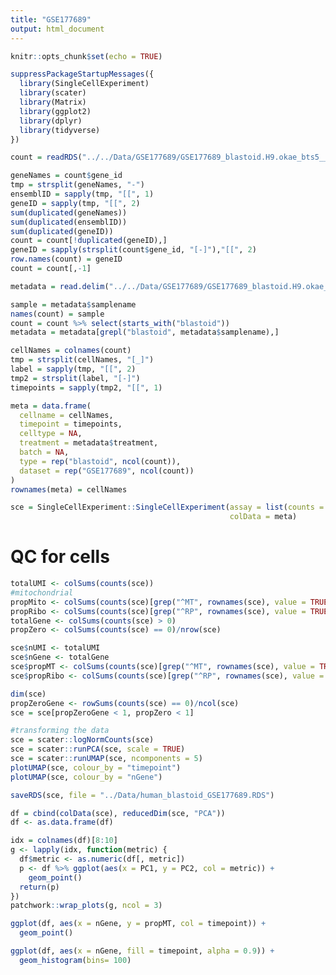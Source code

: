 ---
title: "GSE177689"
output: html_document
---

```{r setup, include=FALSE}
knitr::opts_chunk$set(echo = TRUE)
```

```{r}
suppressPackageStartupMessages({
  library(SingleCellExperiment)
  library(scater)
  library(Matrix)
  library(ggplot2)
  library(dplyr)
  library(tidyverse)
})
```

```{r}
count = readRDS("../../Data/GSE177689/GSE177689_blastoid.H9.okae_bts5__scRNAseq.unfiltered__counts.RDS")

geneNames = count$gene_id
tmp = strsplit(geneNames, "-")
ensemblID = sapply(tmp, "[[", 1)
geneID = sapply(tmp, "[[", 2)
sum(duplicated(geneNames))
sum(duplicated(ensemblID))
sum(duplicated(geneID))
count = count[!duplicated(geneID),]
geneID = sapply(strsplit(count$gene_id, "[-]"),"[[", 2)
row.names(count) = geneID
count = count[,-1]

metadata = read.delim("../../Data/GSE177689/GSE177689_blastoid.H9.okae_bts5__scRNAseq.unfiltered__metadata.tsv", sep = "\t", row.names = 1)

sample = metadata$samplename
names(count) = sample
count = count %>% select(starts_with("blastoid"))
metadata = metadata[grepl("blastoid", metadata$samplename),]

cellNames = colnames(count)
tmp = strsplit(cellNames, "[_]")
label = sapply(tmp, "[[", 2)
tmp2 = strsplit(label, "[-]")
timepoints = sapply(tmp2, "[[", 1)

meta = data.frame(
  cellname = cellNames,
  timepoint = timepoints,
  celltype = NA,
  treatment = metadata$treatment,
  batch = NA,
  type = rep("blastoid", ncol(count)),
  dataset = rep("GSE177689", ncol(count))
)
rownames(meta) = cellNames

sce = SingleCellExperiment::SingleCellExperiment(assay = list(counts = count),
                                                 colData = meta)

```

# QC for cells
```{r}
totalUMI <- colSums(counts(sce))
#mitochondrial
propMito <- colSums(counts(sce)[grep("^MT", rownames(sce), value = TRUE), ])/totalUMI
propRibo <- colSums(counts(sce)[grep("^RP", rownames(sce), value = TRUE), ])/totalUMI
totalGene <- colSums(counts(sce) > 0)
propZero <- colSums(counts(sce) == 0)/nrow(sce)

sce$nUMI <- totalUMI
sce$nGene <- totalGene
sce$propMT <- colSums(counts(sce)[grep("^MT", rownames(sce), value = TRUE), ])/totalUMI
sce$propRibo <- colSums(counts(sce)[grep("^RP", rownames(sce), value = TRUE), ])/totalUMI

dim(sce)
propZeroGene <- rowSums(counts(sce) == 0)/ncol(sce)
sce = sce[propZeroGene < 1, propZero < 1]

#transforming the data
sce = scater::logNormCounts(sce)
sce = scater::runPCA(sce, scale = TRUE)
sce = scater::runUMAP(sce, ncomponents = 5)
plotUMAP(sce, colour_by = "timepoint")
plotUMAP(sce, colour_by = "nGene")

saveRDS(sce, file = "../Data/human_blastoid_GSE177689.RDS")
```

```{r}
df = cbind(colData(sce), reducedDim(sce, "PCA"))
df <- as.data.frame(df)

idx = colnames(df)[8:10]
g <- lapply(idx, function(metric) {
  df$metric <- as.numeric(df[, metric])
  p <- df %>% ggplot(aes(x = PC1, y = PC2, col = metric)) +
    geom_point() 
  return(p)
})
patchwork::wrap_plots(g, ncol = 3)
```

```{r}
ggplot(df, aes(x = nGene, y = propMT, col = timepoint)) + 
  geom_point()

ggplot(df, aes(x = nGene, fill = timepoint, alpha = 0.9)) + 
  geom_histogram(bins= 100) 
```

